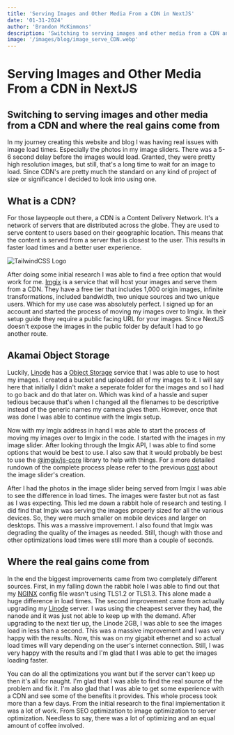 ```yaml
---
title: 'Serving Images and Other Media From a CDN in NextJS'
date: '01-31-2024'
author: 'Brandon McKimmons'
description: 'Switching to serving images and other media from a CDN and where the real gains come from.'
image: '/images/blog/image_serve_CDN.webp'
---
```


# Serving Images and Other Media From a CDN in NextJS

## Switching to serving images and other media from a CDN and where the real gains come from

In my journey creating this website and blog I was having real issues with image load times. Especially the photos in my image sliders.
There was a 5-6 second delay before the images would load. Granted, they were pretty high resolution images, but still, that's a long time to wait for an image to load.
Since CDN's are pretty much the standard on any kind of project of size or significance I decided to look into using one.

## What is a CDN?

For those laypeople out there, a CDN is a Content Delivery Network. It's a network of servers that are distributed across the globe. They are used to serve content to users based on their geographic location. 
This means that the content is served from a server that is closest to the user. This results in faster load times and a better user experience.

<Image
  src='/images/blog/imgix-logo.webp'
  alt='TailwindCSS Logo'
  width={320}
  height={183}
/>

After doing some initial research I was able to find a free option that would work for me. [Imgix](https://www.imgix.com/) is a service that will host your images and serve them from a CDN.
They have a free tier that includes 1,000 origin images, infinite transformations, included bandwidth, two unique sources and two unique users. Which for my
use case was absolutely perfect. I signed up for an account and started the process of moving my images over to Imgix. In their setup guide they require a public facing
URL for your images. Since NextJS doesn't expose the images in the public folder by default I had to go another route. 

## Akamai Object Storage

Luckily, [Linode](https://www.linode.com/) has a [Object Storage](https://www.linode.com/lp/object-storage/?promo=sitelin100-02162023&promo_value=100&promo_length=60&utm_source=google&utm_medium=cpc&utm_campaign=builder_pilot&utm_term=g_aud-2187602242764:kwd-959451010310_e_linode%20object%20storage%20pricing&utm_content=675097361193&gad_source=1&gclid=CjwKCAiA_OetBhAtEiwAPTeQZ7nYbOZoajK7ACeJa0ApcO8-D-TUtf5KBvVLieBK60U8PnZ-u8MWWRoCOzYQAvD_BwE) 
service that I was able to use to host my images. I created a bucket and uploaded all of my images to it. I will say here that initially I didn't make a seperate folder for the images and so I had to go back and do that later on.
Which was kind of a hassle and super tedious because that's when I changed all the filenames to be descriptive instead of the generic names my camera gives them. 
However, once that was done I was able to continue with the Imgix setup.

Now with my Imgix address in hand I was able to start the process of moving my images over to Imgix in the code. I started with the images in my image slider. After looking through the Imgix API, I was able to
find some options that would be best to use. I also saw that it would probably be best to use the [@imgix/js-core](https://github.com/imgix/js-core) library to help with things.
For a more detailed rundown of the complete process please refer to the previous [post](https://brandonmckimmons.com/blog/image-slider) about the image slider's creation.

After I had the photos in the image slider being served from Imgix I was able to see the difference in load times. The images were faster but not as fast as I was expecting.
This led me down a rabbit hole of research and testing. I did find that Imgix was serving the images properly sized for all the various devices. So, they were much smaller on 
mobile devices and larger on desktops. This was a massive improvement. I also found that Imgix was degrading the quality of the images as needed. Still, though with those and other optimizations load times were still more than a couple of seconds.

## Where the real gains come from

In the end the biggest improvements came from two completely different sources. First, in my falling down the rabbit hole I was able to find out that my [NGINX](https://www.nginx.com/) config file wasn't using TLS1.2 or TLS1.3.
This alone made a huge difference in load times. The second improvement came from actually upgrading my [Linode](https://www.linode.com/) server. I was using the cheapest server they had, the nanode and it was just not able to keep up with the demand.
After upgrading to the next tier up, the Linode 2GB, I was able to see the images load in less than a second. This was a massive improvement and I was very happy with the results. Now, this was on my gigabit ethernet and so actual load times will vary
depending on the user's internet connection. Still, I was very happy with the results and I'm glad that I was able to get the images loading faster.

You can do all the optimizations you want but if the server can't keep up then it's all for naught. I'm glad that I was able to find the real source of the problem and fix it. I'm also glad that I was able to get some experience with a CDN and see some of the benefits it provides. 
This whole process took more than a few days. From the initial research to the final implementation it was a lot of work. From SEO optimization to image optimization to server optimization. Needless to say, there was a lot of optimizing and an equal amount of coffee involved.
